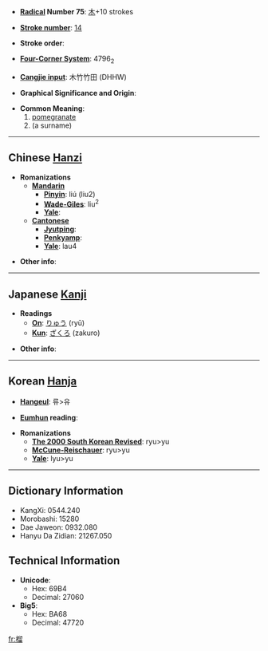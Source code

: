 * '''[[Wiktionary:Chinese radical index| Radical]] Number 75''': [[Wiktionary:Chinese radical index 木|木]]+10 strokes

* '''[[Wiktionary:Chinese total strokes index|Stroke number]]''': [[Wiktionary:Chinese total strokes index 14|14]]

* '''Stroke order''': 

* '''[[Wiktionary:Chinese four corner index|Four-Corner System]]''': 4796<sub>2</sub>

* '''[[Wiktionary:Chinese Cangjie index|Cangjie input]]''': 木竹竹田 (DHHW)

* '''Graphical Significance and Origin''': 

* '''Common Meaning''':
*# [[pomegranate]]
*# (a surname)

----

== Chinese [[Hanzi]] ==

* '''Romanizations'''
** '''[[Mandarin]]'''
*** '''[[Pinyin]]''': liú (liu2)
*** '''[[Wade-Giles]]''': liu<sup>2</sup>
*** '''[[Yale]]''': 
** '''[[Cantonese]]'''
*** '''[[Jyutping]]''':
*** '''[[Penkyamp]]''': 
*** '''[[Yale]]''': lau4

* '''Other info''': 

----

== Japanese [[Kanji]] ==

* '''Readings'''
** '''[[On]]''': [[りゅう]] (ryū)
** '''[[Kun]]''': [[ざくろ]] (zakuro)

* '''Other info''':  

----

== Korean [[Hanja]] ==

* '''[[Hangeul]]''': 류>유

* '''[[Eumhun]] reading''': 

* '''Romanizations'''
** '''[[The 2000 South Korean Revised Romanization|The 2000 South Korean Revised]]''': ryu>yu
** '''[[McCune-Reischauer]]''': ryu>yu
** '''[[Yale]]''': lyu>yu

----

== Dictionary Information ==

* KangXi: 0544.240
* Morobashi: 15280
* Dae Jaweon: 0932.080
* Hanyu Da Zidian: 21267.050

== Technical Information ==

* '''Unicode''':
** Hex: 69B4
** Decimal: 27060
* '''Big5''':
** Hex: BA68
** Decimal: 47720

[[fr:榴]]